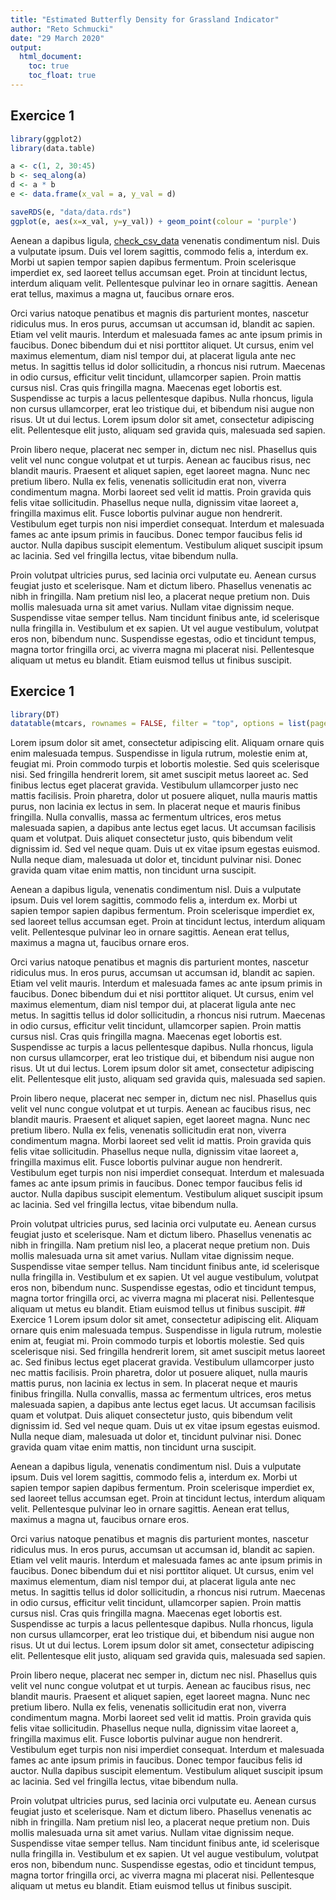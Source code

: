 ```yaml
---
title: "Estimated Butterfly Density for Grassland Indicator"
author: "Reto Schmucki"
date: "29 March 2020"
output:
  html_document:
    toc: true
    toc_float: true
---
```


## Exercice 1

``` r
library(ggplot2)
library(data.table)

a <- c(1, 2, 30:45)
b <- seq_along(a)
d <- a * b
e <- data.frame(x_val = a, y_val = d)

saveRDS(e, "data/data.rds")
ggplot(e, aes(x=x_val, y=y_val)) + geom_point(colour = 'purple')

```

Aenean a dapibus ligula, [check_csv_data](data/data.rds) venenatis condimentum nisl. Duis a vulputate ipsum. Duis vel lorem sagittis, commodo felis a, interdum ex. Morbi ut sapien tempor sapien dapibus fermentum. Proin scelerisque imperdiet ex, sed laoreet tellus accumsan eget. Proin at tincidunt lectus, interdum aliquam velit. Pellentesque pulvinar leo in ornare sagittis. Aenean erat tellus, maximus a magna ut, faucibus ornare eros.

Orci varius natoque penatibus et magnis dis parturient montes, nascetur ridiculus mus. In eros purus, accumsan ut accumsan id, blandit ac sapien. Etiam vel velit mauris. Interdum et malesuada fames ac ante ipsum primis in faucibus. Donec bibendum dui et nisi porttitor aliquet. Ut cursus, enim vel maximus elementum, diam nisl tempor dui, at placerat ligula ante nec metus. In sagittis tellus id dolor sollicitudin, a rhoncus nisi rutrum. Maecenas in odio cursus, efficitur velit tincidunt, ullamcorper sapien. Proin mattis cursus nisl. Cras quis fringilla magna. Maecenas eget lobortis est. Suspendisse ac turpis a lacus pellentesque dapibus. Nulla rhoncus, ligula non cursus ullamcorper, erat leo tristique dui, et bibendum nisi augue non risus. Ut ut dui lectus. Lorem ipsum dolor sit amet, consectetur adipiscing elit. Pellentesque elit justo, aliquam sed gravida quis, malesuada sed sapien.

Proin libero neque, placerat nec semper in, dictum nec nisl. Phasellus quis velit vel nunc congue volutpat et ut turpis. Aenean ac faucibus risus, nec blandit mauris. Praesent et aliquet sapien, eget laoreet magna. Nunc nec pretium libero. Nulla ex felis, venenatis sollicitudin erat non, viverra condimentum magna. Morbi laoreet sed velit id mattis. Proin gravida quis felis vitae sollicitudin. Phasellus neque nulla, dignissim vitae laoreet a, fringilla maximus elit. Fusce lobortis pulvinar augue non hendrerit. Vestibulum eget turpis non nisi imperdiet consequat. Interdum et malesuada fames ac ante ipsum primis in faucibus. Donec tempor faucibus felis id auctor. Nulla dapibus suscipit elementum. Vestibulum aliquet suscipit ipsum ac lacinia. Sed vel fringilla lectus, vitae bibendum nulla.

Proin volutpat ultricies purus, sed lacinia orci vulputate eu. Aenean cursus feugiat justo et scelerisque. Nam et dictum libero. Phasellus venenatis ac nibh in fringilla. Nam pretium nisl leo, a placerat neque pretium non. Duis mollis malesuada urna sit amet varius. Nullam vitae dignissim neque. Suspendisse vitae semper tellus. Nam tincidunt finibus ante, id scelerisque nulla fringilla in. Vestibulum et ex sapien. Ut vel augue vestibulum, volutpat eros non, bibendum nunc. Suspendisse egestas, odio et tincidunt tempus, magna tortor fringilla orci, ac viverra magna mi placerat nisi. Pellentesque aliquam ut metus eu blandit. Etiam euismod tellus ut finibus suscipit.

## Exercice 1

``` r
library(DT)
datatable(mtcars, rownames = FALSE, filter = "top", options = list(pageLength = 5, scrollX = T))
```

Lorem ipsum dolor sit amet, consectetur adipiscing elit. Aliquam ornare quis enim malesuada tempus. Suspendisse in ligula rutrum, molestie enim at, feugiat mi. Proin commodo turpis et lobortis molestie. Sed quis scelerisque nisi. Sed fringilla hendrerit lorem, sit amet suscipit metus laoreet ac. Sed finibus lectus eget placerat gravida. Vestibulum ullamcorper justo nec mattis facilisis. Proin pharetra, dolor ut posuere aliquet, nulla mauris mattis purus, non lacinia ex lectus in sem. In placerat neque et mauris finibus fringilla. Nulla convallis, massa ac fermentum ultrices, eros metus malesuada sapien, a dapibus ante lectus eget lacus. Ut accumsan facilisis quam et volutpat. Duis aliquet consectetur justo, quis bibendum velit dignissim id. Sed vel neque quam. Duis ut ex vitae ipsum egestas euismod. Nulla neque diam, malesuada ut dolor et, tincidunt pulvinar nisi. Donec gravida quam vitae enim mattis, non tincidunt urna suscipit.

Aenean a dapibus ligula, venenatis condimentum nisl. Duis a vulputate ipsum. Duis vel lorem sagittis, commodo felis a, interdum ex. Morbi ut sapien tempor sapien dapibus fermentum. Proin scelerisque imperdiet ex, sed laoreet tellus accumsan eget. Proin at tincidunt lectus, interdum aliquam velit. Pellentesque pulvinar leo in ornare sagittis. Aenean erat tellus, maximus a magna ut, faucibus ornare eros.

Orci varius natoque penatibus et magnis dis parturient montes, nascetur ridiculus mus. In eros purus, accumsan ut accumsan id, blandit ac sapien. Etiam vel velit mauris. Interdum et malesuada fames ac ante ipsum primis in faucibus. Donec bibendum dui et nisi porttitor aliquet. Ut cursus, enim vel maximus elementum, diam nisl tempor dui, at placerat ligula ante nec metus. In sagittis tellus id dolor sollicitudin, a rhoncus nisi rutrum. Maecenas in odio cursus, efficitur velit tincidunt, ullamcorper sapien. Proin mattis cursus nisl. Cras quis fringilla magna. Maecenas eget lobortis est. Suspendisse ac turpis a lacus pellentesque dapibus. Nulla rhoncus, ligula non cursus ullamcorper, erat leo tristique dui, et bibendum nisi augue non risus. Ut ut dui lectus. Lorem ipsum dolor sit amet, consectetur adipiscing elit. Pellentesque elit justo, aliquam sed gravida quis, malesuada sed sapien.

Proin libero neque, placerat nec semper in, dictum nec nisl. Phasellus quis velit vel nunc congue volutpat et ut turpis. Aenean ac faucibus risus, nec blandit mauris. Praesent et aliquet sapien, eget laoreet magna. Nunc nec pretium libero. Nulla ex felis, venenatis sollicitudin erat non, viverra condimentum magna. Morbi laoreet sed velit id mattis. Proin gravida quis felis vitae sollicitudin. Phasellus neque nulla, dignissim vitae laoreet a, fringilla maximus elit. Fusce lobortis pulvinar augue non hendrerit. Vestibulum eget turpis non nisi imperdiet consequat. Interdum et malesuada fames ac ante ipsum primis in faucibus. Donec tempor faucibus felis id auctor. Nulla dapibus suscipit elementum. Vestibulum aliquet suscipit ipsum ac lacinia. Sed vel fringilla lectus, vitae bibendum nulla.

Proin volutpat ultricies purus, sed lacinia orci vulputate eu. Aenean cursus feugiat justo et scelerisque. Nam et dictum libero. Phasellus venenatis ac nibh in fringilla. Nam pretium nisl leo, a placerat neque pretium non. Duis mollis malesuada urna sit amet varius. Nullam vitae dignissim neque. Suspendisse vitae semper tellus. Nam tincidunt finibus ante, id scelerisque nulla fringilla in. Vestibulum et ex sapien. Ut vel augue vestibulum, volutpat eros non, bibendum nunc. Suspendisse egestas, odio et tincidunt tempus, magna tortor fringilla orci, ac viverra magna mi placerat nisi. Pellentesque aliquam ut metus eu blandit. Etiam euismod tellus ut finibus suscipit.
## Exercice 1
Lorem ipsum dolor sit amet, consectetur adipiscing elit. Aliquam ornare quis enim malesuada tempus. Suspendisse in ligula rutrum, molestie enim at, feugiat mi. Proin commodo turpis et lobortis molestie. Sed quis scelerisque nisi. Sed fringilla hendrerit lorem, sit amet suscipit metus laoreet ac. Sed finibus lectus eget placerat gravida. Vestibulum ullamcorper justo nec mattis facilisis. Proin pharetra, dolor ut posuere aliquet, nulla mauris mattis purus, non lacinia ex lectus in sem. In placerat neque et mauris finibus fringilla. Nulla convallis, massa ac fermentum ultrices, eros metus malesuada sapien, a dapibus ante lectus eget lacus. Ut accumsan facilisis quam et volutpat. Duis aliquet consectetur justo, quis bibendum velit dignissim id. Sed vel neque quam. Duis ut ex vitae ipsum egestas euismod. Nulla neque diam, malesuada ut dolor et, tincidunt pulvinar nisi. Donec gravida quam vitae enim mattis, non tincidunt urna suscipit.

Aenean a dapibus ligula, venenatis condimentum nisl. Duis a vulputate ipsum. Duis vel lorem sagittis, commodo felis a, interdum ex. Morbi ut sapien tempor sapien dapibus fermentum. Proin scelerisque imperdiet ex, sed laoreet tellus accumsan eget. Proin at tincidunt lectus, interdum aliquam velit. Pellentesque pulvinar leo in ornare sagittis. Aenean erat tellus, maximus a magna ut, faucibus ornare eros.

Orci varius natoque penatibus et magnis dis parturient montes, nascetur ridiculus mus. In eros purus, accumsan ut accumsan id, blandit ac sapien. Etiam vel velit mauris. Interdum et malesuada fames ac ante ipsum primis in faucibus. Donec bibendum dui et nisi porttitor aliquet. Ut cursus, enim vel maximus elementum, diam nisl tempor dui, at placerat ligula ante nec metus. In sagittis tellus id dolor sollicitudin, a rhoncus nisi rutrum. Maecenas in odio cursus, efficitur velit tincidunt, ullamcorper sapien. Proin mattis cursus nisl. Cras quis fringilla magna. Maecenas eget lobortis est. Suspendisse ac turpis a lacus pellentesque dapibus. Nulla rhoncus, ligula non cursus ullamcorper, erat leo tristique dui, et bibendum nisi augue non risus. Ut ut dui lectus. Lorem ipsum dolor sit amet, consectetur adipiscing elit. Pellentesque elit justo, aliquam sed gravida quis, malesuada sed sapien.

Proin libero neque, placerat nec semper in, dictum nec nisl. Phasellus quis velit vel nunc congue volutpat et ut turpis. Aenean ac faucibus risus, nec blandit mauris. Praesent et aliquet sapien, eget laoreet magna. Nunc nec pretium libero. Nulla ex felis, venenatis sollicitudin erat non, viverra condimentum magna. Morbi laoreet sed velit id mattis. Proin gravida quis felis vitae sollicitudin. Phasellus neque nulla, dignissim vitae laoreet a, fringilla maximus elit. Fusce lobortis pulvinar augue non hendrerit. Vestibulum eget turpis non nisi imperdiet consequat. Interdum et malesuada fames ac ante ipsum primis in faucibus. Donec tempor faucibus felis id auctor. Nulla dapibus suscipit elementum. Vestibulum aliquet suscipit ipsum ac lacinia. Sed vel fringilla lectus, vitae bibendum nulla.

Proin volutpat ultricies purus, sed lacinia orci vulputate eu. Aenean cursus feugiat justo et scelerisque. Nam et dictum libero. Phasellus venenatis ac nibh in fringilla. Nam pretium nisl leo, a placerat neque pretium non. Duis mollis malesuada urna sit amet varius. Nullam vitae dignissim neque. Suspendisse vitae semper tellus. Nam tincidunt finibus ante, id scelerisque nulla fringilla in. Vestibulum et ex sapien. Ut vel augue vestibulum, volutpat eros non, bibendum nunc. Suspendisse egestas, odio et tincidunt tempus, magna tortor fringilla orci, ac viverra magna mi placerat nisi. Pellentesque aliquam ut metus eu blandit. Etiam euismod tellus ut finibus suscipit.
